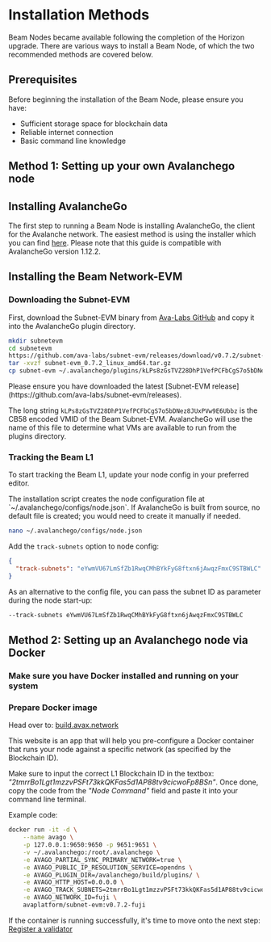 
# Installation Methods

Beam Nodes became available following the completion of the Horizon upgrade. There are various ways to install a Beam Node, of which the two recommended methods are covered below.

## Prerequisites

Before beginning the installation of the Beam Node, please ensure you have:

- Sufficient storage space for blockchain data
- Reliable internet connection
- Basic command line knowledge

## Method 1: Setting up your own Avalanchego node

## Installing AvalancheGo

The first step to running a Beam Node is installing AvalancheGo, the client for the Avalanche network. The easiest method is using the installer which you can find [here](https://build.avax.network/docs/nodes/using-install-script/installing-avalanche-go). Please note that this guide is compatible with AvalancheGo version 1.12.2.

## Installing the Beam Network-EVM

<Steps>

### Downloading the Subnet-EVM

First, download the Subnet-EVM binary from [Ava-Labs GitHub](https://github.com/ava-labs/subnet-evm) and copy it into the AvalancheGo plugin directory.

```bash
mkdir subnetevm
cd subnetevm
https://github.com/ava-labs/subnet-evm/releases/download/v0.7.2/subnet-evm_0.7.2_linux_amd64.tar.gz
tar -xvzf subnet-evm_0.7.2_linux_amd64.tar.gz
cp subnet-evm ~/.avalanchego/plugins/kLPs8zGsTVZ28DhP1VefPCFbCgS7o5bDNez8JUxPVw9E6Ubbz
```

<Callout type="info">
  Please ensure you have downloaded the latest [Subnet-EVM
  release](https://github.com/ava-labs/subnet-evm/releases).
</Callout>

The long string `kLPs8zGsTVZ28DhP1VefPCFbCgS7o5bDNez8JUxPVw9E6Ubbz` is the CB58 encoded VMID of the Beam Subnet-EVM. AvalancheGo will use the name of this file to determine what VMs are available to run from the plugins directory.

### Tracking the Beam L1

To start tracking the Beam L1, update your node config in your preferred editor.

<Callout type="info">
  The installation script creates the node configuration file at
  `~/.avalanchego/configs/node.json`. If AvalancheGo is built from source, no
  default file is created; you would need to create it manually if needed.
</Callout>

```bash
nano ~/.avalanchego/configs/node.json
```

Add the `track-subnets` option to node config:

```json
{
  "track-subnets": "eYwmVU67LmSfZb1RwqCMhBYkFyG8ftxn6jAwqzFmxC9STBWLC"
}
```

As an alternative to the config file, you can pass the subnet ID as parameter during the node start-up:
```bash
--track-subnets eYwmVU67LmSfZb1RwqCMhBYkFyG8ftxn6jAwqzFmxC9STBWLC
```
</Steps>

## Method 2: Setting up an Avalanchego node via Docker

<Steps>

### Make sure you have Docker installed and running on your system

### Prepare Docker image

Head over to: [build.avax.network](https://build.avax.network/tools/l1-toolbox#avalanchegoDocker)

This website is an app that will help you pre-configure a Docker container that runs your node against a specific network (as specified by the Blockchain ID). 

Make sure to input the correct L1 Blockchain ID in the textbox: *"2tmrrBo1Lgt1mzzvPSFt73kkQKFas5d1AP88tv9cicwoFp8BSn"*. Once done, copy the code from the *"Node Command"* field and paste it into your command line terminal.

Example code:
```bash
docker run -it -d \
    --name avago \
    -p 127.0.0.1:9650:9650 -p 9651:9651 \
    -v ~/.avalanchego:/root/.avalanchego \
    -e AVAGO_PARTIAL_SYNC_PRIMARY_NETWORK=true \
    -e AVAGO_PUBLIC_IP_RESOLUTION_SERVICE=opendns \
    -e AVAGO_PLUGIN_DIR=/avalanchego/build/plugins/ \
    -e AVAGO_HTTP_HOST=0.0.0.0 \
    -e AVAGO_TRACK_SUBNETS=2tmrrBo1Lgt1mzzvPSFt73kkQKFas5d1AP88tv9cicwoFp8BSn \
    -e AVAGO_NETWORK_ID=fuji \
    avaplatform/subnet-evm:v0.7.2-fuji
```
If the container is running successfully, it's time to move onto the next step: [Register a validator](/nodes/run_node/register) 

</Steps>

